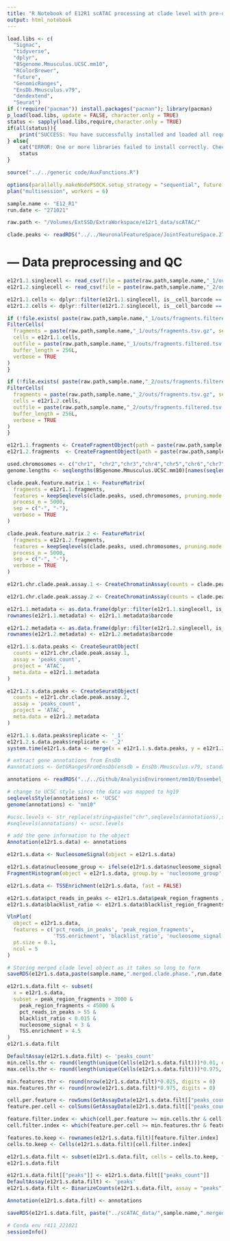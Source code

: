 ```yaml
---
title: "R Notebook of E12R1 scATAC processing at clade level with pre-defined joitn feature space"
output: html_notebook
---
```


```r
load.libs <- c(
  "Signac",
  "tidyverse",
  "dplyr",
  "BSgenome.Mmusculus.UCSC.mm10",
  "RColorBrewer",
  "future",
  "GenomicRanges",
  "EnsDb.Mmusculus.v79",
  "dendextend",
  "Seurat")
if (!require("pacman")) install.packages("pacman"); library(pacman)
p_load(load.libs, update = FALSE, character.only = TRUE)
status <- sapply(load.libs,require,character.only = TRUE)
if(all(status)){
    print("SUCCESS: You have successfully installed and loaded all required libraries.")
} else{
    cat("ERROR: One or more libraries failed to install correctly. Check the following list for FALSE cases and try again...\n\n")
    status
}

source("../../generic code/AuxFunctions.R")
```

```r
options(parallelly.makeNodePSOCK.setup_strategy = "sequential", future.globals.maxSize = 12 * 1024 ^ 3, future.seed=TRUE)
plan("multisession", workers = 6)
```

```r
sample.name <- "E12_R1"
run.date <- "271021"
```

```r
raw.path <- "/Volumes/ExtSSD/ExtraWorkspace/e12r1_data/scATAC/"
```

```r
clade.peaks <- readRDS("../../NeuronalFeatureSpace/JointFeatureSpace.271021.Rds")
```

# --- Data preprocessing and QC 
```r
e12r1.1.singlecell <- read_csv(file = paste(raw.path,sample.name,"_1/outs/singlecell.csv", sep=""))
e12r1.2.singlecell <- read_csv(file = paste(raw.path,sample.name,"_2/outs/singlecell.csv", sep=""))

e12r1.1.cells <- dplyr::filter(e12r1.1.singlecell, is__cell_barcode == 1) %>% pull(barcode)
e12r1.2.cells <- dplyr::filter(e12r1.2.singlecell, is__cell_barcode == 1) %>% pull(barcode)

if (!file.exists( paste(raw.path,sample.name,"_1/outs/fragments.filtered.tsv.gz", sep=""))){
FilterCells(
  fragments = paste(raw.path,sample.name,"_1/outs/fragments.tsv.gz", sep=""),
  cells = e12r1.1.cells,
  outfile = paste(raw.path,sample.name,"_1/outs/fragments.filtered.tsv.gz", sep=""),
  buffer_length = 256L,
  verbose = TRUE
)
}

if (!file.exists( paste(raw.path,sample.name,"_2/outs/fragments.filtered.tsv.gz", sep=""))){
FilterCells(
  fragments = paste(raw.path,sample.name,"_2/outs/fragments.tsv.gz", sep=""),
  cells = e12r1.2.cells,
  outfile = paste(raw.path,sample.name,"_2/outs/fragments.filtered.tsv.gz", sep=""),
  buffer_length = 256L,
  verbose = TRUE
)
}

e12r1.1.fragments <- CreateFragmentObject(path = paste(raw.path,sample.name,"_1/outs/fragments.filtered.tsv.gz", sep=""), cells = e12r1.1.cells, validate.fragments = FALSE)
e12r1.2.fragments  <- CreateFragmentObject(path = paste(raw.path,sample.name,"_2/outs/fragments.filtered.tsv.gz", sep=""), cells = e12r1.2.cells, validate.fragments = FALSE)
```

```r
used.chromosomes <- c("chr1", "chr2","chr3","chr4","chr5","chr6","chr7","chr8","chr9","chr10","chr11","chr12","chr13","chr14","chr15","chr16","chr17","chr18","chr19")
genome.lengths <- seqlengths(BSgenome.Mmusculus.UCSC.mm10)[names(seqlengths(BSgenome.Mmusculus.UCSC.mm10)) %in% used.chromosomes]
```

```r
clade.peak.feature.matrix.1 <- FeatureMatrix(
  fragments = e12r1.1.fragments,
  features = keepSeqlevels(clade.peaks, used.chromosomes, pruning.mode = "coarse"),
  process_n = 5000,
  sep = c("-", "-"),
  verbose = TRUE
)

clade.peak.feature.matrix.2 <- FeatureMatrix(
  fragments = e12r1.2.fragments,
  features = keepSeqlevels(clade.peaks, used.chromosomes, pruning.mode = "coarse"),
  process_n = 5000,
  sep = c("-", "-"),
  verbose = TRUE
)
```

```r
e12r1.chr.clade.peak.assay.1 <- CreateChromatinAssay(counts = clade.peak.feature.matrix.1, fragments = list(e12r1.1.fragments), genome = seqinfo(BSgenome.Mmusculus.UCSC.mm10), ranges = StringToGRanges(rownames(clade.peak.feature.matrix.1)))

e12r1.chr.clade.peak.assay.2 <- CreateChromatinAssay(counts = clade.peak.feature.matrix.2, fragments = list(e12r1.2.fragments), genome = seqinfo(BSgenome.Mmusculus.UCSC.mm10), ranges = StringToGRanges(rownames(clade.peak.feature.matrix.2)))
```

```r
e12r1.1.metadata <- as.data.frame(dplyr::filter(e12r1.1.singlecell, is__cell_barcode == 1))
rownames(e12r1.1.metadata) <- e12r1.1.metadata$barcode

e12r1.2.metadata <- as.data.frame(dplyr::filter(e12r1.2.singlecell, is__cell_barcode == 1))
rownames(e12r1.2.metadata) <- e12r1.2.metadata$barcode

e12r1.1.s.data.peaks <- CreateSeuratObject(
  counts = e12r1.chr.clade.peak.assay.1,
  assay = 'peaks_count',
  project = 'ATAC',
  meta.data = e12r1.1.metadata
)

e12r1.2.s.data.peaks <- CreateSeuratObject(
  counts = e12r1.chr.clade.peak.assay.2,
  assay = 'peaks_count',
  project = 'ATAC',
  meta.data = e12r1.2.metadata
)
```

```r
e12r1.1.s.data.peaks$replicate <- '_1'
e12r1.2.s.data.peaks$replicate <- '_2'
system.time(e12r1.s.data <- merge(x = e12r1.1.s.data.peaks, y = e12r1.2.s.data.peaks, add.cell.ids = c("_1", "_2")))
```

```r
# extract gene annotations from EnsDb
#annotations <- GetGRangesFromEnsDb(ensdb = EnsDb.Mmusculus.v79, standard.chromosomes = TRUE)

annotations <- readRDS("../../Github/AnalysisEnvironment/mm10/Ensembel_Mmusculus79_annotation.Rds")

# change to UCSC style since the data was mapped to hg19
seqlevelsStyle(annotations) <- 'UCSC'
genome(annotations) <- "mm10"

#ucsc.levels <- str_replace(string=paste("chr",seqlevels(annotations),sep=""), pattern="chrMT", replacement="chrM")
#seqlevels(annotations) <- ucsc.levels

# add the gene information to the object
Annotation(e12r1.s.data) <- annotations
```

```r
e12r1.s.data <- NucleosomeSignal(object = e12r1.s.data)
```

```r
e12r1.s.data$nucleosome_group <- ifelse(e12r1.s.data$nucleosome_signal > 4, 'NS > 4', 'NS < 4')
FragmentHistogram(object = e12r1.s.data, group.by = 'nucleosome_group', region = 'chr1-1-10000000')
```

```r
e12r1.s.data <- TSSEnrichment(e12r1.s.data, fast = FALSE)
```

```r
e12r1.s.data$pct_reads_in_peaks <- e12r1.s.data$peak_region_fragments / e12r1.s.data$passed_filters * 100
e12r1.s.data$blacklist_ratio <- e12r1.s.data$blacklist_region_fragments / e12r1.s.data$peak_region_fragments

VlnPlot(
  object = e12r1.s.data,
  features = c('pct_reads_in_peaks', 'peak_region_fragments',
               'TSS.enrichment', 'blacklist_ratio', 'nucleosome_signal'),
  pt.size = 0.1,
  ncol = 5
)

# Storing merged clade level object as it takes so long to form
saveRDS(e12r1.s.data,paste(sample.name,".merged.clade.phase.",run.date,".Rds",sep=""))
```

```r
e12r1.s.data.filt <- subset(
  x = e12r1.s.data,
  subset = peak_region_fragments > 3000 &
    peak_region_fragments < 45000 &
    pct_reads_in_peaks > 55 &
    blacklist_ratio < 0.015 &
    nucleosome_signal < 3 &
    TSS.enrichment > 4.5
)
e12r1.s.data.filt
```

```r
DefaultAssay(e12r1.s.data.filt) <- 'peaks_count'
min.cells.thr <- round(length(unique(Cells(e12r1.s.data.filt)))*0.01, digits = 0)
max.cells.thr <- round(length(unique(Cells(e12r1.s.data.filt)))*0.975, digits = 0)

min.features.thr <- round(nrow(e12r1.s.data.filt)*0.025, digits = 0)
max.features.thr <- round(nrow(e12r1.s.data.filt)*0.975, digits = 0)

cell.per.feature <- rowSums(GetAssayData(e12r1.s.data.filt[["peaks_count"]])>0)
feature.per.cell <- colSums(GetAssayData(e12r1.s.data.filt[["peaks_count"]])>0)

feature.filter.index <- which(cell.per.feature >= min.cells.thr & cell.per.feature <= max.cells.thr)
cell.filter.index <- which(feature.per.cell >= min.features.thr & feature.per.cell <= max.features.thr)

features.to.keep <- rownames(e12r1.s.data.filt)[feature.filter.index]
cells.to.keep <- Cells(e12r1.s.data.filt)[cell.filter.index]

e12r1.s.data.filt <- subset(e12r1.s.data.filt, cells = cells.to.keep, features = features.to.keep)
e12r1.s.data.filt
```

```r
e12r1.s.data.filt[["peaks"]] <- e12r1.s.data.filt[["peaks_count"]]
DefaultAssay(e12r1.s.data.filt) <- 'peaks'
e12r1.s.data.filt <- BinarizeCounts(e12r1.s.data.filt, assay = "peaks")
```

```r
Annotation(e12r1.s.data.filt) <- annotations
```

```r
saveRDS(e12r1.s.data.filt, paste("../scATAC_data/",sample.name,".merged.peaks.",run.date,".Rds",sep=""))
``` 

```r
# Conda env r411_221021
sessionInfo()
```